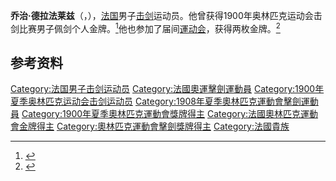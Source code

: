 {{NoteTA
|G1=Sports
|G2=People
|G3=Country
}}
'''乔治·德拉法莱兹'''（{{lang-fr|Georges de la Falaise}}，{{bd|1866年||1910年|}}），[[法国|法国]]男子[[击剑|击剑]]运动员。他曾获得1900年奥林匹克运动会击剑比赛男子佩剑个人金牌。<ref>{{Cite web|title=Georges DE LA FALAISE|url=https://www.olympic.org/georges-de-la-falaise|accessdate=2021-03-14|date=2021-03-14|work=International Olympic Committee|language=en|archive-date=2017-03-27|archive-url=https://web.archive.org/web/20170327121117/https://www.olympic.org/georges-de-la-falaise}}</ref>他也参加了届间[[運动会|運动会]]，获得两枚金牌。<ref name="sports-reference">{{cite web|url=https://www.sports-reference.com/olympics/athletes/de/georges-count-de-la-falaise-1.html |title=Georges de la Falaise Olympic Results |access-date=2010-04-01 |work=sports-reference.com |archive-url=https://web.archive.org/web/20090622180707/http://www.sports-reference.com/olympics/athletes/de/georges-count-de-la-falaise-1.html |archive-date=2009-06-22 }}</ref>

== 参考资料 ==
{{reflist}}

{{奥林匹克运动会击剑比赛男子佩剑个人冠军}}

{{Authority control}}
{{DEFAULTSORT:de la Falaise, Georges}}
[[Category:法国男子击剑运动员|Category:法国男子击剑运动员]]
[[Category:法國奧運擊劍運動員|Category:法國奧運擊劍運動員]]
[[Category:1900年夏季奥林匹克运动会击剑运动员|Category:1900年夏季奥林匹克运动会击剑运动员]]
[[Category:1908年夏季奧林匹克運動會擊劍運動員|Category:1908年夏季奧林匹克運動會擊劍運動員]]
[[Category:1900年夏季奧林匹克運動會獎牌得主|Category:1900年夏季奧林匹克運動會獎牌得主]]
[[Category:法國奧林匹克運動會金牌得主|Category:法國奧林匹克運動會金牌得主]]
[[Category:奧林匹克運動會擊劍獎牌得主|Category:奧林匹克運動會擊劍獎牌得主]]
[[Category:法國貴族|Category:法國貴族]]